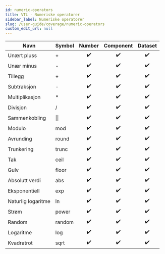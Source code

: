 ```yaml
---
id: numeric-operators
title: VTL - Numeriske operatorer
sidebar_label: Numeriske operatorer
slug: /user-guide/coverage/numeric-operators
custom_edit_url: null
---
```


| Navn               | Symbol       |       Number       |     Component      |      Dataset       |
| ------------------ | :----------- | :----------------: | :----------------: | :----------------: |
| Unært pluss        | +            | :heavy_check_mark: | :heavy_check_mark: | :heavy_check_mark: |
| Unær minus         | -            | :heavy_check_mark: | :heavy_check_mark: | :heavy_check_mark: |
| Tillegg            | +            | :heavy_check_mark: | :heavy_check_mark: | :heavy_check_mark: |
| Subtraksjon        | -            | :heavy_check_mark: | :heavy_check_mark: | :heavy_check_mark: |
| Multiplikasjon     | \*           | :heavy_check_mark: | :heavy_check_mark: | :heavy_check_mark: |
| Divisjon           | /            | :heavy_check_mark: | :heavy_check_mark: | :heavy_check_mark: |
| Sammenkobling      | &#124;&#124; | :heavy_check_mark: | :heavy_check_mark: | :heavy_check_mark: |
| Modulo             | mod          | :heavy_check_mark: | :heavy_check_mark: | :heavy_check_mark: |
| Avrunding          | round        | :heavy_check_mark: | :heavy_check_mark: | :heavy_check_mark: |
| Trunkering         | trunc        | :heavy_check_mark: | :heavy_check_mark: | :heavy_check_mark: |
| Tak                | ceil         | :heavy_check_mark: | :heavy_check_mark: | :heavy_check_mark: |
| Gulv               | floor        | :heavy_check_mark: | :heavy_check_mark: | :heavy_check_mark: |
| Absolutt verdi     | abs          | :heavy_check_mark: | :heavy_check_mark: | :heavy_check_mark: |
| Eksponentiell      | exp          | :heavy_check_mark: | :heavy_check_mark: | :heavy_check_mark: |
| Naturlig logaritme | ln           | :heavy_check_mark: | :heavy_check_mark: | :heavy_check_mark: |
| Strøm              | power        | :heavy_check_mark: | :heavy_check_mark: | :heavy_check_mark: |
| Random             | random       | :heavy_check_mark: | :heavy_check_mark: | :heavy_check_mark: |
| Logaritme          | log          | :heavy_check_mark: | :heavy_check_mark: | :heavy_check_mark: |
| Kvadratrot         | sqrt         | :heavy_check_mark: | :heavy_check_mark: | :heavy_check_mark: |
